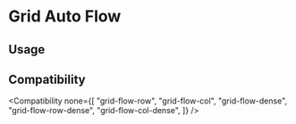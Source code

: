 
# Grid Auto Flow

## Usage

<Usage />

## Compatibility

<Compatibility
  none={[
    "grid-flow-row",
    "grid-flow-col",
    "grid-flow-dense",
    "grid-flow-row-dense",
    "grid-flow-col-dense",
  ]}
/>
